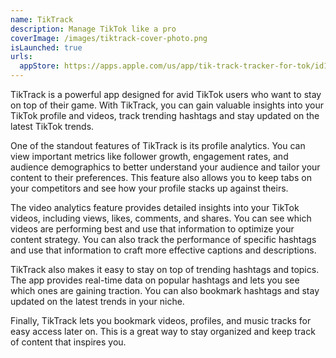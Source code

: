 ```yaml
---
name: TikTrack
description: Manage TikTok like a pro
coverImage: /images/tiktrack-cover-photo.png
isLaunched: true
urls:
  appStore: https://apps.apple.com/us/app/tik-track-tracker-for-tok/id1633691441
---
```


TikTrack is a powerful app designed for avid TikTok users who want to stay on top of their game. With TikTrack, you can gain valuable insights into your TikTok profile and videos, track trending hashtags and stay updated on the latest TikTok trends.

One of the standout features of TikTrack is its profile analytics. You can view important metrics like follower growth, engagement rates, and audience demographics to better understand your audience and tailor your content to their preferences. This feature also allows you to keep tabs on your competitors and see how your profile stacks up against theirs.

The video analytics feature provides detailed insights into your TikTok videos, including views, likes, comments, and shares. You can see which videos are performing best and use that information to optimize your content strategy. You can also track the performance of specific hashtags and use that information to craft more effective captions and descriptions.

TikTrack also makes it easy to stay on top of trending hashtags and topics. The app provides real-time data on popular hashtags and lets you see which ones are gaining traction. You can also bookmark hashtags and stay updated on the latest trends in your niche.

Finally, TikTrack lets you bookmark videos, profiles, and music tracks for easy access later on. This is a great way to stay organized and keep track of content that inspires you.
